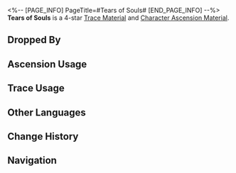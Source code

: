 <%-- [PAGE_INFO]
PageTitle=#Tears of Souls#
[END_PAGE_INFO] --%>
{{Item Infobox
|id          = 111000
|image       = Item Tears of Souls.png{{subst:void|<!--$UPLOAD:<<SpriteOutput/ItemFigures/111000.png>-<Item Tears of Souls.png>-<Item Icons>>-->}}
|type        = Trace Material
|type2       = Character Ascension Material
|invCategory = Upgrade Materials
|rarity      = 4
|effect      = 
|description = A prison cage that sealed life's essence and soul. Can substitute materials dropped by enemies when they are insufficient. The substitution ratio of Tears of Souls varies depending on the materials' rarity.
|source1     = [[Divergent Universe enemies]]
|source2     = [[Simulated Universe]] enemies
}}
{{Description|The ice-cold screws in the automaton's engine, the blood-stained fangs in the borisin's mouth, the withered finger joints on the Sanctus Medicus disciple's hand, the emotions jumping in the Memory Zone Meme's head... The various essences of life are all imprisoned within this tear.<br /><br />''"This drop of tear is the best proof that all life has a soul."''}}
'''Tears of Souls''' is a 4-star [[Trace Material]] and [[Character Ascension Material]].

==Dropped By==
{{Dropped By}}

==Ascension Usage==
{{Ascension Usage}}

==Trace Usage==
{{Trace Usage}}

==Other Languages==
{{Other Languages
|en   = Tears of Souls
|zhs  = 灵之珠泪
|zht  = 靈之珠淚
|ja   = 魂の涙
|ko   = 영의 눈물
|es   = Lágrima de los espíritus
|fr   = Larmes des âmes
|ru   = Слёзы душ
|th   = Tears of Souls
|vi   = Giọt Lệ Linh Hồn
|de   = Seelentränen
|id   = Tears of Souls
|pt   = Lágrimas do Espírito
}}

==Change History==
{{Change History|3.1}}

==Navigation==
{{Upgrade Material Navbox}}
